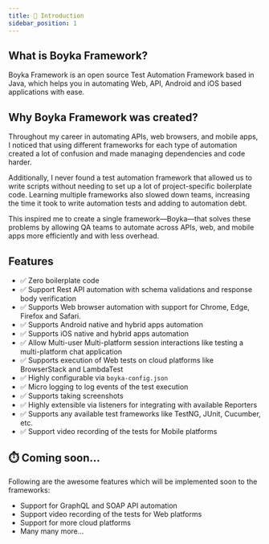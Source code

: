 ```yaml
---
title: 👋 Introduction
sidebar_position: 1
---
```


## What is Boyka Framework?

Boyka Framework is an open source Test Automation Framework based in Java, which helps you in automating Web, API, Android and iOS based applications with ease.

## Why Boyka Framework was created?

Throughout my career in automating APIs, web browsers, and mobile apps, I noticed that using different frameworks for each type of automation created a lot of confusion and made managing dependencies and code harder.

Additionally, I never found a test automation framework that allowed us to write scripts without needing to set up a lot of project-specific boilerplate code. Learning multiple frameworks also slowed down teams, increasing the time it took to write automation tests and adding to automation debt.

This inspired me to create a single framework—Boyka—that solves these problems by allowing QA teams to automate across APIs, web, and mobile apps more efficiently and with less overhead.

## Features

- ✅ Zero boilerplate code
- ✅ Support Rest API automation with schema validations and response body verification
- ✅ Supports Web browser automation with support for Chrome, Edge, Firefox and Safari.
- ✅ Supports Android native and hybrid apps automation
- ✅ Supports iOS native and hybrid apps automation
- ✅ Allow Multi-user Multi-platform session interactions like testing a multi-platform chat application
- ✅ Supports execution of Web tests on cloud platforms like BrowserStack and LambdaTest
- ✅ Highly configurable via `boyka-config.json`
- ✅ Micro logging to log events of the test execution
- ✅ Supports taking screenshots
- ✅ Highly extensible via listeners for integrating with available Reporters
- ✅ Supports any available test frameworks like TestNG, JUnit, Cucumber, etc.
- ✅ Support video recording of the tests for Mobile platforms

## ⏱️ Coming soon...

Following are the awesome features which will be implemented soon to the frameworks:

- Support for GraphQL and SOAP API automation
- Support video recording of the tests for Web platforms
- Support for more cloud platforms
- Many many more...
